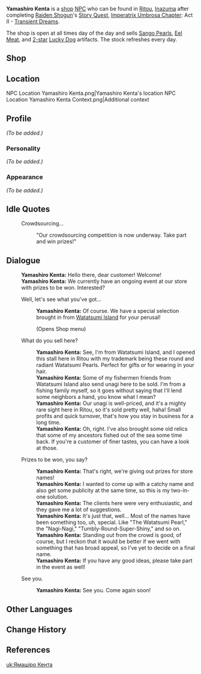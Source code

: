 {{Meta
<!-- Remove this template after adding the missing info -->
|missing_NPC_profile  = yes
}}
{{Character Infobox
|type             = NPC
|image            = NPC Yamashiro Kenta.png
|affiliation      = Watatsumi Island
|region           = Inazuma
|title            = Store Owner Taking Store Name Suggestions
|voiceEN          = [https://www.edwardamendoza.com/ Edward A. Mendoza]<ref name="Edward A Mendoza">Twitter: [https://twitter.com/serendipeddie/status/1514754124289556485 EN VA Self Announcement]</ref>
}}
'''Yamashiro Kenta''' is a [[shop]] [[NPC]] who can be found in [[Ritou]], [[Inazuma]] after completing [[Raiden Shogun]]'s [[Story Quest]], [[Imperatrix Umbrosa Chapter]]: Act II - [[Transient Dreams]].

The shop is open at all times day of the day and sells [[Sango Pearl]]s, [[Eel Meat]], and [[:Category:2-Star Artifacts|2-star]] [[Lucky Dog]] artifacts. The stock refreshes every day.

==Shop==
{{Shop/Header|total=1|vendor=Yamashiro Kenta}}
{{Shop|Sango Pearl|1000|5|total=1}}
{{Shop|Eel Meat|240|10|total=1}}
{{Shop|Lucky Dog's Goblet|2000|1|total=1}}
{{Shop|Lucky Dog's Eagle Feather|2000|1|total=1}}
{{Shop|Lucky Dog's Silver Circlet|2000|1|total=1}}
{{Shop|Lucky Dog's Clover|2000|1|total=1}}
{{Shop|Lucky Dog's Hourglass|2000|1|total=1}}
{{Shop/Footer|total=17,400}}

==Location==
<gallery>
NPC Location Yamashiro Kenta.png|Yamashiro Kenta's location
NPC Location Yamashiro Kenta Context.png|Additional context
</gallery>

==Profile==
<!-- detailed story/lore information goes here -->
''(To be added.)''

===Personality===
''(To be added.)''

===Appearance===
''(To be added.)''

==Idle Quotes==
{{Dialogue start}}
: {{DIcon|Idle}} Crowdsourcing...
:: {{A|VO Yamashiro Kenta 01.ogg}} "Our crowdsourcing competition is now underway. Take part and win prizes!"
{{Dialogue end}}

==Dialogue==
{{Dialogue start}}
:'''Yamashiro Kenta:''' Hello there, dear customer! Welcome!
:'''Yamashiro Kenta:''' We currently have an ongoing event at our store with prizes to be won. Interested?
:{{DIcon}} Well, let's see what you've got...
::'''Yamashiro Kenta:''' Of course. We have a special selection brought in from [[Watatsumi Island]] for your perusal!
::;(Opens Shop menu)
:{{DIcon}} What do you sell here?
::'''Yamashiro Kenta:''' See, I'm from Watatsumi Island, and I opened this stall here in Ritou with my trademark being these round and radiant Watatsumi Pearls. Perfect for gifts or for wearing in your hair.
::'''Yamashiro Kenta:''' Some of my fishermen friends from Watatsumi Island also send unagi here to be sold. I'm from a fishing family myself, so it goes without saying that I'll lend some neighbors a hand, you know what I mean?
::'''Yamashiro Kenta:''' Our unagi is well-priced, and it's a mighty rare sight here in Ritou, so it's sold pretty well, haha! Small profits and quick turnover, that's how you stay in business for a long time.
::'''Yamashiro Kenta:''' Oh, right. I've also brought some old relics that some of my ancestors fished out of the sea some time back. If you're a customer of finer tastes, you can have a look at those.
:{{DIcon}} Prizes to be won, you say?
::'''Yamashiro Kenta:''' That's right, we're giving out prizes for store names!
::'''Yamashiro Kenta:''' I wanted to come up with a catchy name and also get some publicity at the same time, so this is my two-in-one solution.
::'''Yamashiro Kenta:''' The clients here were very enthusiastic, and they gave me a lot of suggestions.
::'''Yamashiro Kenta:''' It's just that, well... Most of the names have been something too, uh, special. Like "The Watatsumi Pearl," the "Nagi-Nagi," "Tumbly-Round-Super-Shiny," and so on.
::'''Yamashiro Kenta:''' Standing out from the crowd is good, of course, but I reckon that it would be better if we went with something that has broad appeal, so I've yet to decide on a final name.
::'''Yamashiro Kenta:''' If you have any good ideas, please take part in the event as well!
:{{DIcon}} See you.
::'''Yamashiro Kenta:''' See you. Come again soon!
{{Dialogue end}}

==Other Languages==
{{Other Languages
|default_hidden = 1
|en      = Yamashiro Kenta
|zhs     = 山城健太
|zhs_rm  = Shānchéng Jiàntài
|zht     = 山城健太
|zht_rm  = Shānchéng Jiàntài
|ja      = 山城健太
|ja_rm   = Yamashiro Kenta
|ko      = 야마시로 켄타
|ko_rm   = Yamasiro Kenta
|es      = Yamashiro Kenta
|fr      = Yamashiro Kenta
|ru      = Ямасиро Кэнта
|th      = Yamashiro Kenta
|vi      = Yamashiro Kenta
|de      = Yamashiro Kenta
|id      = Yamashiro Kenta
|pt      = Yamashiro Kenta
|tr      = Yamashiro Kenta
|it      = Yamashiro Kenta
}}

==Change History==
{{Change History|2.6}}

==References==
{{Reflist}}

[[uk:Ямашіро Кента]]